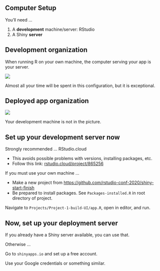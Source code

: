 
 
## Computer Setup

You'll need ...

1. A **development** machine/server: RStudio
2. A Shiny **server**

## Development organization

When running R on your own machine, the computer serving your app is your server.

![](images/computer-is-server.png)

Almost all  your time will be spent in this configuration, but it is exceptional.

## Deployed app organization

![](images/server-organization.png)

Your development machine is not in the picture.

## Set up your development server now

<div class="container">
<div class="col">
Strongly recommended ... RStudio.cloud

- This avoids possible problems with versions, installing packages, etc.
- Follow this link: [rstudio.cloud/project/865256](https://rstudio.cloud/project/865256)
</div>
<div class="col">
If you must use your own machine ...

- Make a new project from <https://github.com/rstudio-conf-2020/shiny-start-finish>
- Be prepared to install packages. See `Packages-installed.R` in root directory of project.
</div>
</div>


Navigate to `Projects/Project-1-build-UI/app.R`, open in editor, and run.

## Now, set up your **deployment** server

If you already have a Shiny server available, you can use that.

Otherwise ...

Go to `shinyapps.io` and set up a free account. 

Use your Google credentials or something similar.

